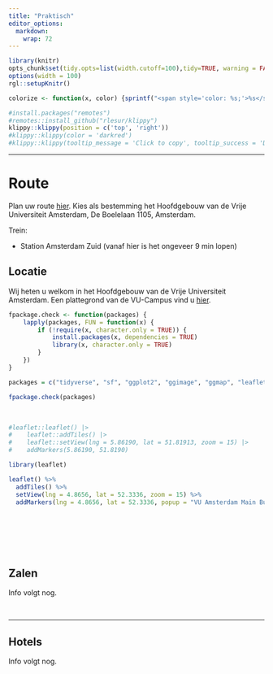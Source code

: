 ```yaml
---
title: "Praktisch"
editor_options: 
  markdown: 
    wrap: 72
---
```


```{=html}
<!---
https://stackoverflow.com/questions/30110377/saving-leaflet-output-as-html
--->
```
```r
library(knitr)
opts_chunk$set(tidy.opts=list(width.cutoff=100),tidy=TRUE, warning = FALSE, message = FALSE,comment = "#>", cache=TRUE, class.source=c("test"), class.output=c("test2"), cache.lazy = FALSE, echo = FALSE)
options(width = 100) 
rgl::setupKnitr()

colorize <- function(x, color) {sprintf("<span style='color: %s;'>%s</span>", color, x) }

```

```r
#install.packages("remotes")
#remotes::install_github("rlesur/klippy")
klippy::klippy(position = c('top', 'right'))
#klippy::klippy(color = 'darkred')
#klippy::klippy(tooltip_message = 'Click to copy', tooltip_success = 'Done')
```

------------------------------------------------------------------------

# Route

Plan uw route [hier](https://maps.app.goo.gl/2DGq2o79JUx8Rbmr5). Kies
als bestemming het Hoofdgebouw van de Vrije Universiteit Amsterdam, De
Boelelaan 1105, Amsterdam.

Trein:

-   Station Amsterdam Zuid (vanaf hier is het ongeveer 9 min lopen)

## Locatie

Wij heten u welkom in het Hoofdgebouw van de Vrije Universiteit
Amsterdam. Een plattegrond van de VU-Campus vind u
[hier](https://assets-us-01.kc-usercontent.com/d8b6f1f5-816c-005b-1dc1-e363dd7ce9a5/5dab4300-e3ae-443f-8136-f1c2489af3ef/Campus%20plattegrond%20NL%20dec24.pdf).

```r
fpackage.check <- function(packages) {
    lapply(packages, FUN = function(x) {
        if (!require(x, character.only = TRUE)) {
            install.packages(x, dependencies = TRUE)
            library(x, character.only = TRUE)
        }
    })
}

packages = c("tidyverse", "sf", "ggplot2", "ggimage", "ggmap", "leaflet", "patchwork")

fpackage.check(packages)
```

<br>

```r
#leaflet::leaflet() |>
#    leaflet::addTiles() |>
#    leaflet::setView(lng = 5.86190, lat = 51.81913, zoom = 15) |>
#    addMarkers(5.86190, 51.8190)

library(leaflet)

leaflet() %>%
  addTiles() %>%
  setView(lng = 4.8656, lat = 52.3336, zoom = 15) %>%
  addMarkers(lng = 4.8656, lat = 52.3336, popup = "VU Amsterdam Main Building")





```

<br> <br>

## Zalen

Info volgt nog.

````{=html}
<!---

```r
knitr::include_graphics("mmplan.png")
```

--->
````

<br>

------------------------------------------------------------------------

## Hotels

Info volgt nog.

```{=html}
<!---

[Hotel Valdin la Boutique](https://laboutiquenijmegen.nl/)

Van Peltlaan 4, Nijmegen\
Afstand 1.5km, 11 minuten

------------------------------------------------------------------------

[Blue by Manna](https://manna-nijmegen.nl/en/hotel-blue/)

Oranjesingel 2C Afstand 3.5km, 28 minuten Bus 6, 10 of 14

------------------------------------------------------------------------

[Hotel Oranjestaete](https://www.hoteloranjestaete.nl/nl/)

Oranjesingel 66, Nijmegen\
Afstand 1.7km 23 minuten Bus 58

------------------------------------------------------------------------

[Hotel Vertoef](https://www.guesthousevertoef.com/nl/)

Nassausingel 3, Nijmegen\
Afstand 3.3km, 15 minuten Bus 10

------------------------------------------------------------------------

[Mercure](https://www.mercure-hotel-nijmegen-center.nl/?utm_source=GoogleMyBusiness&utm_medium=ButtonWebsite&utm_campaign=GoogleMyBusinessReferral)

Stationsplein 29, Nijmegen\
Afstand 3.5km, 11 minuten Bus 6, 9 of 10

------------------------------------------------------------------------

[Sanadome](https://sanadome.nl/)

Weg door het Jonkerbos 90\
Afstand 4.1km, 23-26 minuten Bus 12 of 15

------------------------------------------------------------------------

[Val Monte](https://www.parkhotelvalmonte.nl/nl/)

Oude Holleweg 5, Berg en Dal\
Afstand 6.2km, 10 minuten auto

------------------------------------------------------------------------

[Holthurnse Hof](https://www.landgoedhotelbergendal.nl/nl/)

Zevenheuvelenweg 48A, Berg en Dal Afstand 7.2km, 13 minuten auto

------------------------------------------------------------------------

[Van der
Valk](https://www.valknijmegen.nl/hotelkamers?gad_source=1&gclid=CjwKCAiAlcyuBhBnEiwAOGZ2S7wR3EMhppzIRAClQMdq179xKNBj0RFiwXVujl22on2PLWBzQfKBwxoCYlYQAvD_BwE#)

Hertog Eduardplein 4, Lent\
Afstand 5.7km, 32 minuten Bus 15

--->
```
